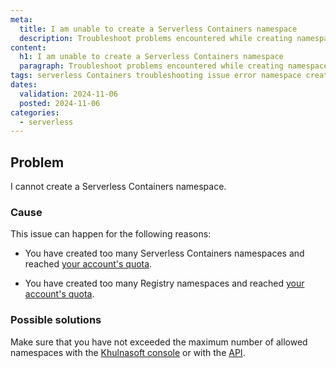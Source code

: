 ```yaml
---
meta:
  title: I am unable to create a Serverless Containers namespace
  description: Troubleshoot problems encountered while creating namespaces for Khulnasoft Serverless Containers.
content:
  h1: I am unable to create a Serverless Containers namespace
  paragraph: Troubleshoot problems encountered while creating namespaces for Khulnasoft Serverless Containers.
tags: serverless Containers troubleshooting issue error namespace creation unable
dates:
  validation: 2024-11-06
  posted: 2024-11-06
categories:
  - serverless
---
```


## Problem

I cannot create a Serverless Containers namespace.

### Cause

This issue can happen for the following reasons:

- You have created too many Serverless Containers namespaces and reached [your account's quota](/identity-and-access-management/organizations-and-projects/additional-content/organization-quotas/#serverless-containers).

- You have created too many Registry namespaces and reached [your account's quota](/identity-and-access-management/organizations-and-projects/additional-content/organization-quotas/#container-registry).

### Possible solutions

Make sure that you have not exceeded the maximum number of allowed namespaces with the [Khulnasoft console](https://console.khulnasoft.com/) or with the [API](https://www.khulnasoft.com/en/developers/api/serverless-containers/#path-namespaces-list-all-your-namespaces).